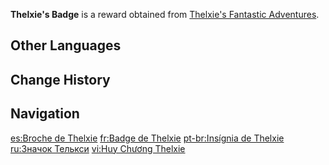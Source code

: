{{Item Infobox
|id           = 000166
|image        = Item Thelxie's Badge.png
|type         = Event Currencies
|group        = Event Items
|event        = Thelxie's Fantastic Adventures
|quality      = 3
|description  = A golden penguin badge that shines with a metallic glow. It seems to give the bearer a staunch resolve to move forward...<br>A precious reward that can be unlocked in the "Thelxie's Fantastic Adventures" event.
|source1      = Obtained from the "Thelxie's Fantastic Adventures" Event
}}
'''Thelxie's Badge''' is a reward obtained from [[Thelxie's Fantastic Adventures]].

==Other Languages==
{{Other Languages
|en      = Thelxie's Badge
|zhs     = 「特尔克西徽章」
|zhs_rm  = 
|zht     = 「特爾克西徽章」
|zht_rm  = 
|ja      = 「トルクシーのバッジ」
|ja_rm   = "Torukushii no Bajji"
|ko      = 「텔크시 휘장」
|ko_rm   = 
|es      = Broche de Thelxie
|fr      = Badge de Thelxie
|ru      = Значки Телькси
|th      = "ตราของ Thelxie"
|th_rm   = 
|vi      = Huy Chương Thelxie
|de      = „Thelxies Wappen“
|id      = Thelxie's Badge
|pt      = Insígnia de Thelxie
|tr      = Thelxie Rozeti
|it      = Distintivo di Thelxie
}}

==Change History==
{{Change History|4.2}}

==Navigation==
{{Precious Navbox|Currency}}

[[es:Broche de Thelxie]]
[[fr:Badge de Thelxie]]
[[pt-br:Insígnia de Thelxie]]
[[ru:Значок Телькси]]
[[vi:Huy Chương Thelxie]]